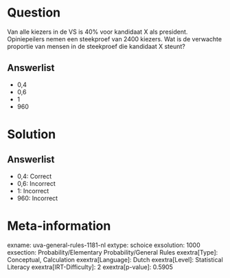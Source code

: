 Question
========

Van alle kiezers in de VS is 40% voor kandidaat X als president.
Opiniepeilers nemen een steekproef van 2400 kiezers. Wat is de verwachte
proportie van mensen in de steekproef die kandidaat X steunt?

Answerlist
----------

* 0,4
* 0,6
* 1
* 960

Solution
========

Answerlist
----------

* 0,4: Correct
* 0,6: Incorrect
* 1: Incorrect
* 960: Incorrect

Meta-information
================
exname: uva-general-rules-1181-nl
extype: schoice
exsolution: 1000
exsection: Probability/Elementary Probability/General Rules 
exextra[Type]: Conceptual, Calculation
exextra[Language]: Dutch
exextra[Level]: Statistical Literacy
exextra[IRT-Difficulty]: 2
exextra[p-value]: 0.5905
